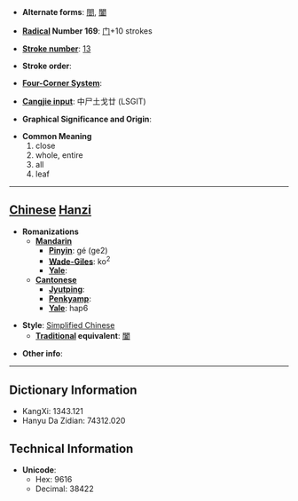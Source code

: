 * '''Alternate forms''': [[閤]], [[闔]]

* '''[[Wiktionary:Chinese radical index| Radical]] Number 169''': [[Wiktionary:Chinese radical index 门|门]]+10 strokes

* '''[[Wiktionary:Chinese total strokes index|Stroke number]]''': [[Wiktionary:Chinese total strokes index 13|13]]

* '''Stroke order''': 

* '''[[Wiktionary:Chinese four corner index|Four-Corner System]]''': 

* '''[[Wiktionary:Chinese Cangjie index|Cangjie input]]''': 中尸土戈廿 (LSGIT)

* '''Graphical Significance and Origin''': 

* '''Common Meaning'''
*#close
*# whole, entire
*# all
*# leaf


----

== [[Chinese]] [[Hanzi]] ==

* '''Romanizations'''
** '''[[Mandarin]]'''
*** '''[[Pinyin]]''': gé (ge2)
*** '''[[Wade-Giles]]''': ko<sup>2</sup>
*** '''[[Yale]]''': 
** '''[[Cantonese]]'''
*** '''[[Jyutping]]''':
*** '''[[Penkyamp]]''': 
*** '''[[Yale]]''': hap6

* '''Style''': [[Simplified Chinese]] 
** '''[[Traditional Chinese|Traditional]] equivalent''': [[闔]]

* '''Other info''': 

----

== Dictionary Information ==

* KangXi: 1343.121
* Hanyu Da Zidian: 74312.020

== Technical Information ==

* '''Unicode''':
** Hex: 9616
** Decimal: 38422